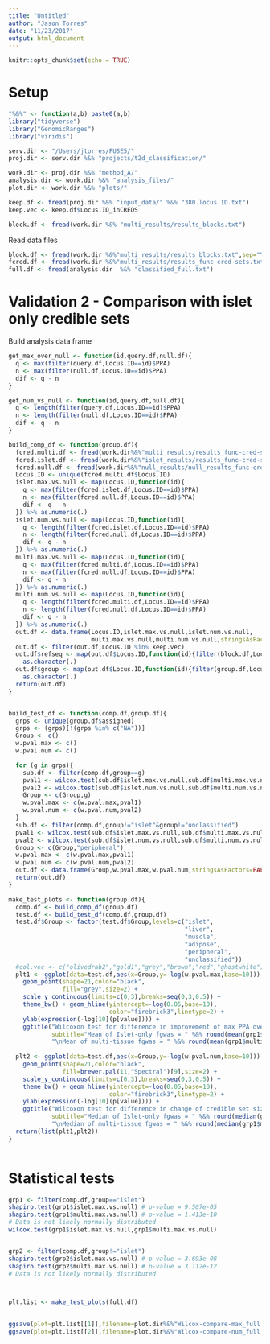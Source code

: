 ```yaml
---
title: "Untitled"
author: "Jason Torres"
date: "11/23/2017"
output: html_document
---
```


```r
knitr::opts_chunk$set(echo = TRUE)
```


# Setup 

```r

"%&%" <- function(a,b) paste0(a,b)
library("tidyverse")
library("GenomicRanges")
library("viridis")

serv.dir <- "/Users/jtorres/FUSE5/"
proj.dir <- serv.dir %&% "projects/t2d_classification/"

work.dir <- proj.dir %&% "method_A/"
analysis.dir <- work.dir %&% "analysis_files/"
plot.dir <- work.dir %&% "plots/"

keep.df <- fread(proj.dir %&% "input_data/" %&% "380.locus.ID.txt")
keep.vec <- keep.df$Locus.ID_inCREDS

block.df <- fread(work.dir %&% "multi_results/results_blocks.txt")

```


Read data files 

```r

block.df <- fread(work.dir %&%"multi_results/results_blocks.txt",sep="\t")
fcred.df <- fread(work.dir %&%"multi_results/results_func-cred-sets.txt",sep="\t")
full.df <- fread(analysis.dir  %&% "classified_full.txt")

```



# Validation 2 - Comparison with islet only credible sets 

Build analysis data frame 

```r

get_max_over_null <- function(id,query.df,null.df){
  q <- max(filter(query.df,Locus.ID==id)$PPA)
  n <- max(filter(null.df,Locus.ID==id)$PPA)
  dif <- q - n 
}

get_num_vs_null <- function(id,query.df,null.df){
  q <- length(filter(query.df,Locus.ID==id)$PPA)
  n <- length(filter(null.df,Locus.ID==id)$PPA)
  dif <- q - n 
}

build_comp_df <- function(group.df){
  fcred.multi.df <- fread(work.dir%&%"multi_results/results_func-cred-sets.txt",sep="\t")
  fcred.islet.df <- fread(work.dir%&%"islet_results/results_func-cred-sets.txt",sep="\t")
  fcred.null.df <- fread(work.dir%&%"null_results/null_results_func-cred-sets.txt",sep="\t")
  Locus.ID <- unique(fcred.multi.df$Locus.ID)
  islet.max.vs.null <- map(Locus.ID,function(id){
    q <- max(filter(fcred.islet.df,Locus.ID==id)$PPA)
    n <- max(filter(fcred.null.df,Locus.ID==id)$PPA)
    dif <- q - n 
  }) %>% as.numeric(.)
  islet.num.vs.null <- map(Locus.ID,function(id){
    q <- length(filter(fcred.islet.df,Locus.ID==id)$PPA)
    n <- length(filter(fcred.null.df,Locus.ID==id)$PPA)
    dif <- q - n 
  }) %>% as.numeric(.)  
  multi.max.vs.null <- map(Locus.ID,function(id){
    q <- max(filter(fcred.multi.df,Locus.ID==id)$PPA)
    n <- max(filter(fcred.null.df,Locus.ID==id)$PPA)
    dif <- q - n 
  }) %>% as.numeric(.)
  multi.num.vs.null <- map(Locus.ID,function(id){
    q <- length(filter(fcred.multi.df,Locus.ID==id)$PPA)
    n <- length(filter(fcred.null.df,Locus.ID==id)$PPA)
    dif <- q - n 
  }) %>% as.numeric(.) 
  out.df <- data.frame(Locus.ID,islet.max.vs.null,islet.num.vs.null,
                       multi.max.vs.null,multi.num.vs.null,stringsAsFactors=FALSE)
  out.df <- filter(out.df,Locus.ID %in% keep.vec)
  out.df$refseq <- map(out.df$Locus.ID,function(id){filter(block.df,Locus.ID==id)$refseq}) %>% 
    as.character(.)
  out.df$group <- map(out.df$Locus.ID,function(id){filter(group.df,Locus.ID==id)$assigned}) %>% 
    as.character(.)
  return(out.df)
}


build_test_df <- function(comp.df,group.df){
  grps <- unique(group.df$assigned) 
  grps <- (grps)[!(grps %in% c("NA"))]
  Group <- c()
  w.pval.max <- c()
  w.pval.num <- c()

  for (g in grps){
    sub.df <- filter(comp.df,group==g)
    pval1 <- wilcox.test(sub.df$islet.max.vs.null,sub.df$multi.max.vs.null)$p.value 
    pval2 <- wilcox.test(sub.df$islet.num.vs.null,sub.df$multi.num.vs.null)$p.value 
    Group <- c(Group,g)
    w.pval.max <- c(w.pval.max,pval1)
    w.pval.num <- c(w.pval.num,pval2)    
  }
  sub.df <- filter(comp.df,group!="islet"&group!="unclassified")
  pval1 <- wilcox.test(sub.df$islet.max.vs.null,sub.df$multi.max.vs.null)$p.value 
  pval2 <- wilcox.test(sub.df$islet.num.vs.null,sub.df$multi.num.vs.null)$p.value 
  Group <- c(Group,"peripheral")
  w.pval.max <- c(w.pval.max,pval1)
  w.pval.num <- c(w.pval.num,pval2)  
  out.df <- data.frame(Group,w.pval.max,w.pval.num,stringsAsFactors=FALSE)
  return(out.df)
}

make_test_plots <- function(group.df){
  comp.df <- build_comp_df(group.df)
  test.df <- build_test_df(comp.df,group.df)
  test.df$Group <- factor(test.df$Group,levels=c("islet",
                                                 "liver",
                                                 "muscle",
                                                 "adipose",
                                                 "peripheral",
                                                 "unclassified"))
  #col.vec <- c("olivedrab2","gold1","grey","brown","red","ghostwhite")
  plt1 <- ggplot(data=test.df,aes(x=Group,y=-log(w.pval.max,base=10))) + 
    geom_point(shape=21,color="black",
               fill="grey",size=2) + 
    scale_y_continuous(limits=c(0,3),breaks=seq(0,3,0.5)) + 
    theme_bw() + geom_hline(yintercept=-log(0.05,base=10),
                            color="firebrick3",linetype=2) + 
    ylab(expression(-log[10](p[value]))) + 
    ggtitle("Wilcoxon test for difference in improvement of max PPA over null",
            subtitle="Mean of Islet-only fgwas = " %&% round(mean(grp1$islet.max.vs.null),5) %&% 
            "\nMean of multi-tissue fgwas = " %&% round(mean(grp1$multi.max.vs.null),5))
    
  plt2 <- ggplot(data=test.df,aes(x=Group,y=-log(w.pval.num,base=10))) + 
    geom_point(shape=21,color="black",
               fill=brewer.pal(11,"Spectral")[9],size=2) + 
    scale_y_continuous(limits=c(0,3),breaks=seq(0,3,0.5)) + 
    theme_bw() + geom_hline(yintercept=-log(0.05,base=10),
                            color="firebrick3",linetype=2) + 
    ylab(expression(-log[10](p[value]))) + 
    ggtitle("Wilcoxon test for difference in change of credible set size vs null",
            subtitle="Median of Islet-only fgwas = " %&% round(median(grp1$islet.num.vs.null),1) %&% 
            "\nMedian of multi-tissue fgwas = " %&% round(median(grp1$multi.num.vs.null),1))
  return(list(plt1,plt2))
}



```


# Statistical tests 

```r

grp1 <- filter(comp.df,group=="islet")
shapiro.test(grp1$islet.max.vs.null) # p-value = 9.507e-05
shapiro.test(grp1$multi.max.vs.null) # p-value = 1.413e-10
# Data is not likely normally distributed 
wilcox.test(grp1$islet.max.vs.null,grp1$multi.max.vs.null) 


grp2 <- filter(comp.df,group!="islet")
shapiro.test(grp2$islet.max.vs.null) # p-value = 3.693e-08
shapiro.test(grp2$multi.max.vs.null) # p-value = 3.112e-12
# Data is not likely normally distributed 



plt.list <- make_test_plots(full.df)
  

ggsave(plot=plt.list[[1]],filename=plot.dir%&%"Wilcox-compare-max_full.png",height=3,width=7)
ggsave(plot=plt.list[[2]],filename=plot.dir%&%"Wilcox-compare-num_full.png",height=3,width=7)

```

